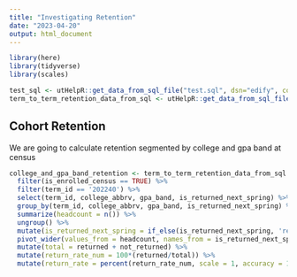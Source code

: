 ```yaml
---
title: "Investigating Retention"
date: "2023-04-20"
output: html_document
---
```



```r
library(here)
library(tidyverse)
library(scales)
```


```r
test_sql <- utHelpR::get_data_from_sql_file("test.sql", dsn="edify", context="project")
term_to_term_retention_data_from_sql <- utHelpR::get_data_from_sql_file("enrolled_retention.sql", dsn="edify", context="project")
```

## Cohort Retention

We are going to calculate retention segmented by college and gpa band at census 

```r
college_and_gpa_band_retention <- term_to_term_retention_data_from_sql %>% 
  filter(is_enrolled_census == TRUE) %>% 
  filter(term_id == '202240') %>% 
  select(term_id, college_abbrv, gpa_band, is_returned_next_spring) %>% 
  group_by(term_id, college_abbrv, gpa_band, is_returned_next_spring) %>%
  summarize(headcount = n()) %>% 
  ungroup() %>% 
  mutate(is_returned_next_spring = if_else(is_returned_next_spring, 'returned', 'not_returned')) %>% 
  pivot_wider(values_from = headcount, names_from = is_returned_next_spring) %>% 
  mutate(total = returned + not_returned) %>% 
  mutate(return_rate_num = 100*(returned/total)) %>% 
  mutate(return_rate = percent(return_rate_num, scale = 1, accuracy = 1))
```
